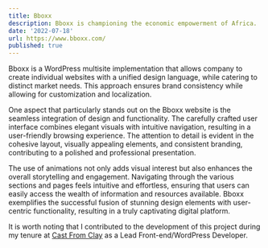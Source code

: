 ```yaml
---
title: Bboxx
description: Bboxx is championing the economic empowerment of Africa.
date: '2022-07-18'
url: https://www.bboxx.com/
published: true
---
```


Bboxx is a WordPress multisite implementation that allows company to create individual websites with a unified design language, while catering to distinct market needs. This approach ensures brand consistency while allowing for customization and localization.

One aspect that particularly stands out on the Bboxx website is the seamless integration of design and functionality. The carefully crafted user interface combines elegant visuals with intuitive navigation, resulting in a user-friendly browsing experience. The attention to detail is evident in the cohesive layout, visually appealing elements, and consistent branding, contributing to a polished and professional presentation.

The use of animations not only adds visual interest but also enhances the overall storytelling and engagement. Navigating through the various sections and pages feels intuitive and effortless, ensuring that users can easily access the wealth of information and resources available. Bboxx exemplifies the successful fusion of stunning design elements with user-centric functionality, resulting in a truly captivating digital platform.

It is worth noting that I contributed to the development of this project during my tenure at [Cast From Clay](https://castfromclay.co.uk/) as a Lead Front-end/WordPress Developer.
